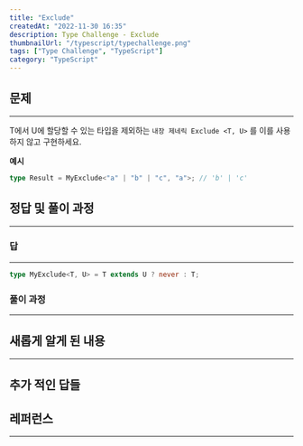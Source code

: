 ```yaml
---
title: "Exclude"
createdAt: "2022-11-30 16:35"
description: Type Challenge - Exclude
thumbnailUrl: "/typescript/typechallenge.png"
tags: ["Type Challenge", "TypeScript"]
category: "TypeScript"
---
```


## 문제

---

T에서 U에 할당할 수 있는 타입을 제외하는 `내장 제네릭 Exclude <T, U>` 를 이를 사용하지 않고 구현하세요.

<b>예시</b>

```ts
type Result = MyExclude<"a" | "b" | "c", "a">; // 'b' | 'c'
```

## 정답 및 풀이 과정

---

### 답

---

```ts
type MyExclude<T, U> = T extends U ? never : T;
```

### 풀이 과정

---

>

## 새롭게 알게 된 내용

---

## 추가 적인 답들

## 레퍼런스

---

>
